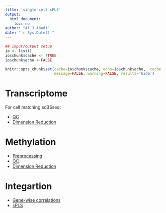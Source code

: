 ```yaml
--- 
title: 'single-cell sPLS'
output:
  html_document:
    toc: no
author: "Al J Abadi"
date: "`r Sys.Date()`"
---
```


```r
## input/output setup
io <- list()
io$chunk$cache <- !TRUE
io$chunk$echo <-FALSE

knitr::opts_chunk$set(cache=io$chunk$cache, echo=io$chunk$echo,  cache.comment=FALSE, fig.align = 'center',
                      message=FALSE, warning=FALSE, results='hide')
```


# Transcriptome

For cell matching scBSseq:

  * [QC](./01_Transcriptome/01_QC_Transcriptome/01_QC_Transcriptome.html)
  * [Dimension Reduction](./01_Transcriptome/02_DimensionReduction_Transcriptome/02_DimensionReduction_Transcriptome.html)

# Methylation

  * [Preprocessing](./02_Methylation/01_Preprocessing_Methylation/01_Preprocessing_Methylation.html)
  * [QC](./02_Methylation/02_QC_Methylation/02_QC_Methylation.html)
  * [Dimension Reduction](./02_Methylation/03_DimensionReduction_Methylation/03_DimensionReduction_Methylation.html)

# Integartion

  * [Gene-wise correlations]()
  * [sPLS]()

<!-- The cells are from the Kasumi-1 AML cell line. Cell identifiers are given by a letter (indicating plate row), and a number (indicating plate column), e.g. *_A7_*, *_C10_*. -->


<!-- +  **scRNA-seq Data** -->

<!-- Count matrices which are quality controlled. -->

<!-- +  **scBS-seq Data** -->

<!-- Each .cov file in which each line is a cytosine residue, and the columns are as follows: -->
<!-- <chromosome>  <position>  <strand>  <count methylated>  <count unmethylated>  <C-context> <trinucleotide context> -->
<!-- These reports are produced by Bismark. The functional element is ill defined. Sometimes we look at promoters, sometimes enhancers, sometimes unbiased - occasionally overlapping - 3kb windows to ensure minimisation of missed genomic features. -->

<!-- 40 cells amcth those from RNA-seq. -->

<!-- ```{r,eval=params$eval, echo=params$echo} -->
<!-- ## update as needed. -->
<!-- ## installing the required packages for this analysis, if necessary -->
<!-- required.pkgs = c('mixOmics','SingleCellExperiment','scran','data.table', -->
<!--                   'DESeq2', 'edgeR', 'Rtsne', 'ggplot2', 'ggrepel', 'gridExtra', -->
<!--                   'grid', 'reshape2', -->
<!--                   ## for summarising -->
<!--                   'seqinr', 'stringr', 'doParallel', 'argparse' -->
<!--                   ) -->
<!-- ``` -->

